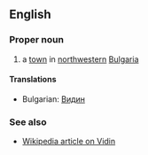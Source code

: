 ==English==

===Proper noun===

# a [[town]] in [[northwestern]] [[Bulgaria]]

====Translations====

*Bulgarian: [[Видин]]

===See also===

*[[en:Vidin|Wikipedia article on Vidin]]